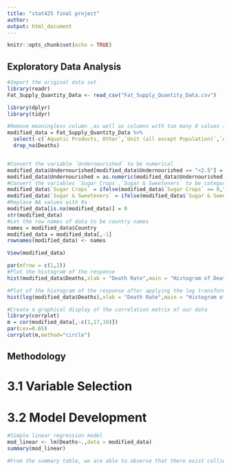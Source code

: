 ```yaml
---
title: "stat425 final project"
author: 
output: html_document
---
```


```r
knitr::opts_chunk$set(echo = TRUE)
```

## Exploratory Data Analysis


```r
#Import the original data set
library(readr)
Fat_Supply_Quantity_Data <- read_csv("Fat_Supply_Quantity_Data.csv")
```

```r
library(dplyr)
library(tidyr)

#Remove meaningless column ,as well as columns with too many 0 values (which means that this kind of food is not supplied in most of countries)
modified_data = Fat_Supply_Quantity_Data %>%
  select(-c(`Aquatic Products, Other`,`Unit (all except Population)`,`Alcoholic Beverages`)) %>%
  drop_na(Deaths)


#Convert the variable `Undernourished` to be numerical
modified_data$Undernourished[modified_data$Undernourished == "<2.5"] = 2.5
modified_data$Undernourished = as.numeric(modified_data$Undernourished)
#Convert the variables `Sugar Crops`,`Sugar & Sweeteners` to be categorical
modified_data$`Sugar Crops` = ifelse(modified_data$`Sugar Crops` == 0,"Not Supplied","Supplied")
modified_data$`Sugar & Sweeteners` = ifelse(modified_data$`Sugar & Sweeteners` == 0,"Not Supplied","Supplied")
#Replace NA values with 0s
modified_data[is.na(modified_data)] = 0
str(modified_data)
#Let the row names of data to be country names
names = modified_data$Country
modified_data = modified_data[,-1]
rownames(modified_data) <- names
```

```r
View(modified_data)
```


```r
par(mfrow = c(1,2))
#Plot the histogram of the response
hist(modified_data$Deaths,xlab = "Death Rate",main = "Histogram of Death Rates",breaks = 50)

#Plot of the histogram of the response after applying the log transformation
hist(log(modified_data$Deaths),xlab = "Death Rate",main = "Histogram of Death Rates",breaks = 50)

```

```r
#Create a graphical display of the correlation matrix of our data
library(corrplot)
m = cor(modified_data[,-c(1,17,18)])
par(cex=0.65)
corrplot(m,method="circle")
```

## Methodology

# 3.1 Variable Selection

# 3.2 Model Development
```r
#Simple linear regression model
mod_linear <- lm(Deaths~.,data = modified_data)
summary(mod_linear)
```

```r
#From the summary table, we are able to observe that there exist colliearity between variables `Confirmed`,`Active` and the response, we would remove them from the data set.

```



